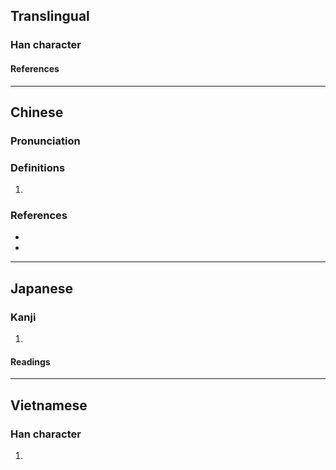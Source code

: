 {{character info/new}}
==Translingual==

===Han character===
{{Han char|rn=75|rad=木|as=11|sn=15|four=46900|canj=DWIM|ids=⿰木國}}

====References====
{{Han ref|kx=0548.030|dkj=15382|dj=0935.220|hdz=21280.020|uh=69F6}}

----

==Chinese==
{{zh-forms|s=椢}}

===Pronunciation===
{{zh-pron
|m=guì
|c=kui3
|cat=
}}

===Definitions===
{{zh-hanzi}}

# {{rfdef|zh}}

===References===
* {{R:twedu|C05369}}
* {{R:yue:mfccd}}

----

==Japanese==

===Kanji===

{{ja-kanji|grade=|rs=木11}}

# {{defn|lang=ja|sort=木11}}

====Readings====
{{ja-readings
|goon=け<くゑ
|kanon=かい<くわい
|kun=くるみ-
}}

----

==Vietnamese==

===Han character===
{{vi-readings|rs=木11|reading=guốc}}

# {{defn|lang=vi|sort=木11}}